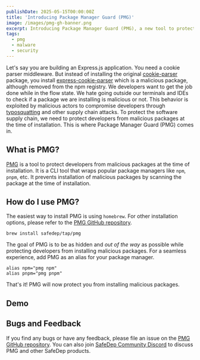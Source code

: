 ```yaml
---
publishDate: 2025-05-15T00:00:00Z
title: 'Introducing Package Manager Guard (PMG)'
image: /images/pmg-gh-banner.png
excerpt: Introducing Package Manager Guard (PMG), a new tool to protect developers from malicious packages at the time of installation. Seamless integration with popular package managers like npm, pnpm etc.
tags:
  - pmg
  - malware
  - security
---
```



Let's say you are building an Express.js application. You need a cookie parser middleware. But instead
of installing the original [cookie-parser](https://www.npmjs.com/package/cookie-parser) package, you install
[express-cookie-parser](/malicious-npm-package-express-cookie-parser) which is a malicious package, although
removed from the npm registry. We developers want to get the job done while in the flow state. We hate going
outside our terminals and IDEs to check if a package we are installing is malicious or not. This behavior is
exploited by malicious actors to compromise developers through [typosquatting](https://en.wikipedia.org/wiki/Typosquatting)
and other supply chain attacks. To protect the software supply chain, we need to protect developers from malicious
packages at the time of installation. This is where Package Manager Guard (PMG) comes in.

## What is PMG?

[PMG](https://github.com/safedep/pmg) is a tool to protect developers from malicious packages at the time of installation. It is a CLI tool that
wraps popular package managers like `npm`, `pnpm`, etc. It prevents installation of malicious packages by scanning
the package at the time of installation.

## How do I use PMG?

The easiest way to install PMG is using `homebrew`. For other installation options, please refer to the 
[PMG GitHub repository](https://github.com/safedep/pmg).

```shell
brew install safedep/tap/pmg
```

The goal of PMG is to be as hidden and *out of the way* as possible while protecting developers from installing
malicious packages. For a seamless experience, add PMG as an alias for your package manager.

```shell
alias npm="pmg npm"
alias pnpm="pmg pnpm"
```

That's it! PMG will now protect you from installing malicious packages.

## Demo

<YouTube id="06FXxIMnfO8" />

## Bugs and Feedback

If you find any bugs or have any feedback, please file an issue on the [PMG GitHub repository](https://github.com/safedep/pmg/issues). 
You can also join [SafeDep Community Discord](https://docs.safedep.io/community) to discuss PMG and other SafeDep products.










